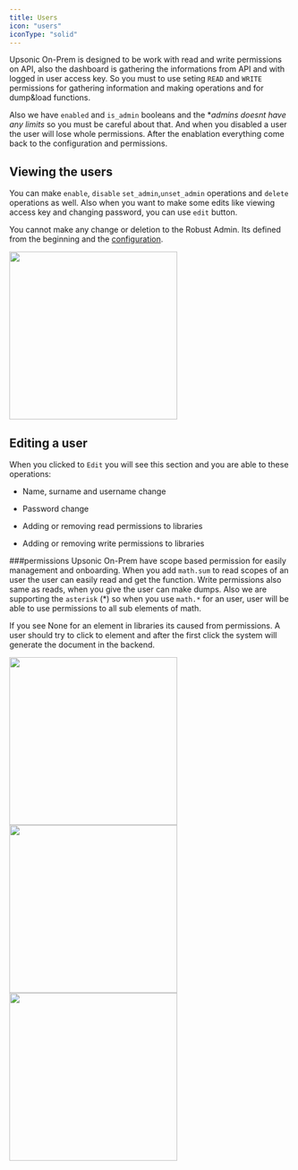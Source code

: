 ```yaml
---
title: Users
icon: "users"
iconType: "solid"
---
```



Upsonic On-Prem is designed to be work with read and write permissions on API, also the dashboard is gathering the informations from API and with logged in user access key. So you must to use seting `READ` and `WRITE` permissions for gathering information and making operations and for dump&load functions.


Also we have `enabled` and `is_admin` booleans and the **admins doesnt have any limits* so you must be careful about that. And when you disabled a user the user will lose whole permissions. After the enablation everything come back to the configuration and permissions.

## Viewing the users

You can make `enable`, `disable` `set_admin`,`unset_admin` operations and `delete` operations as well. Also when you want to make some edits like viewing access key and changing password, you can use `edit` button.


<Warning>You cannot make any change or deletion to the Robust Admin. Its defined from the beginning and the [configuration](/on-prem/getting_started/install_on_prem#deployment).</Warning>


<img height="300" src="/images/users.svg" />



## Editing a user

When you clicked to `Edit` you will see this section and you are able to these operations:

- Name, surname and username change
- Password change

- Adding or removing read permissions to libraries
- Adding or removing write permissions to libraries


###permissions
Upsonic On-Prem have scope based permission for easily management and onboarding. When you add `math.sum` to read scopes of an user the user can easily read and get the function. Write permissions also same as reads, when you give the user can make dumps. Also we are supporting the `asterisk` (*) so when you use `math.*` for an user, user will be able to use permissions to all sub elements of math.


<Warning>If you see None for an element in libraries its caused from permissions. A user should try to click to element and after the first click the system will generate the document in the backend.</Warning>


<CardGroup cols={2}>
<img height="300" src="/images/user.svg" />
<img height="300" src="/images/user_edit_read_scopes.svg" />
<img height="300" src="/images/user_edit_write_scopes.svg" />
</CardGroup>